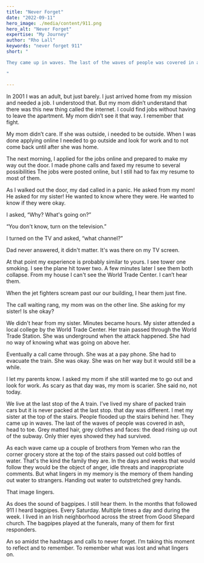 ```yaml
---
title: "Never Forget"
date: "2022-09-11"
hero_image: ./media/content/911.png
hero_alt: "Never Forget"
expertise: "My Journey"
author: "Rho Lall"
keywords: "never forget 911"
short: "

They came up in waves. The last of the waves of people was covered in ash, head to toe. Grey matted hair, grey clothes and faces: the dead rising up out of the subway. Only thier eyes showed they had survived.

"

---
```

In 2001 I was an adult, but just barely. I just arrived home from my mission and needed a job. I understood that. But my mom didn’t understand that there was this new thing called the internet. I could find jobs without having to leave the apartment. My mom didn’t see it that way. I remember that fight.

My mom didn’t care. If she was outside, i needed to be outside. When I was done applying online I needed to go outside and look for work and to not come back until after she was home.

The next morning, I applied for the jobs online and prepared to make my way out the door. I made phone calls and faxed my resume to several possibilities The jobs were posted online, but I still had to fax my resume to most of them.

As I walked out the door, my dad called in a panic. He asked from my mom! He asked for my sister! He wanted to know where they were. He wanted to know if they were okay. 

I asked, “Why? What's going on?”

“You don't know, turn on the television.” 

I turned on the TV and asked, “what channel?”

Dad never answered, it didn't matter. It's was there on my TV screen. 

At that point my experience is probably similar to yours. I see tower one smoking. I see the plane hit tower two. A few minutes later I see them both collapse. From my house I can't see the World Trade Center. I can’t hear them.

When the jet fighters scream past our our building, I hear them just fine. 

The call waiting rang, my mom was on the other line. She asking for my sister! Is she okay? 

We didn't hear from my sister. Minutes became hours. My sister attended a local college by the World Trade Center. Her train passed through the World Trade Station. She was underground when the attack happened. She had no way of knowing what was going on above her.

Eventually a call came through. She was at a pay phone. She had to evacuate the train. She was okay. She was on her way but it would still be a while.

I let my parents know. I asked my mom if she still wanted me to go out and look for work. As scary as that day was, my mom is scarier. She said no, not today.

We live at the last stop of the A train. I’ve lived my share of packed train cars but it is never packed at the last stop. that day was different. I met my sister at the top of the stairs. People flooded up the stairs behind her. They came up in waves. The last of the waves of people was covered in ash, head to toe. Grey matted hair, grey clothes and faces: the dead rising up out of the subway. Only thier eyes showed they had survived.

As each wave came up a couple of brothers from Yemen who ran the corner grocery store at the top of the stairs passed out cold bottles of water. That's the kind the family they are. In the days and weeks that would follow they would be the object of anger, idle threats and inappropriate comments. But what lingers in my memory is the memory of them handing out water to strangers. Handing out water to outstretched grey hands.

That image lingers.

As does the sound of bagpipes. I still hear them. In the months that followed 911 I heard bagpipes. Every Saturday. Multiple times a day and during the week. I lived in an Irish neighborhood across the street from Good Shepard church. The bagpipes played at the funerals, many of them for first responders.

An so amidst the hashtags and calls to never forget. I’m taking this moment to reflect and to remember. To remember what was lost and what lingers on.
